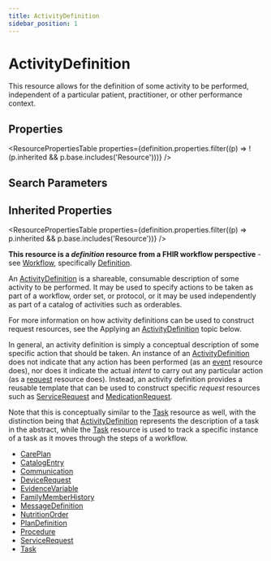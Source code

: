 ```yaml
---
title: ActivityDefinition
sidebar_position: 1
---
```


# ActivityDefinition

This resource allows for the definition of some activity to be performed, independent of a particular patient, practitioner, or other performance context.

<Tabs queryString="intro-section">
<TabItem value="schema" label="Schema" default>


## Properties


<ResourcePropertiesTable properties={definition.properties.filter((p) => !(p.inherited && p.base.includes('Resource')))} />

## Search Parameters

<SearchParamsTable searchParams={definition.searchParameters} />

## Inherited Properties

<ResourcePropertiesTable properties={definition.properties.filter((p) => p.inherited && p.base.includes('Resource'))} />

</TabItem>
  <TabItem value="usage" label="Usage">
    <div> <a name="bnc"></a>  <p><strong>This resource is a <em>definition</em> resource from a FHIR workflow perspective</strong> - see <a href="https://www.hl7.org/fhir/workflow.html">Workflow</a>, specifically <a href="https://www.hl7.org/fhir/workflow.html#definition">Definition</a>.</p>  <p>An <a href="/docs/api/fhir/resources/activitydefinition">ActivityDefinition</a> is a shareable, consumable description of some activity to be performed. It may be used to specify actions to be taken as part of a workflow, order set, or protocol, or it may be used independently as part of a catalog of activities such as orderables.</p>  <p>For more information on how activity definitions can be used to construct request resources, see the Applying an <a href="/docs/api/fhir/resources/activitydefinition">ActivityDefinition</a> topic below.</p> </div>
    </TabItem>
  <TabItem value="relationships" label="Relationships">
    <div>  <p>In general, an activity definition is simply a conceptual description of some specific action that should be taken. An instance of an <a href="/docs/api/fhir/resources/activitydefinition">ActivityDefinition</a> does not indicate that any action has been performed (as an <a href="https://www.hl7.org/fhir/workflow.html#event">event</a> resource does), nor does it indicate the actual <i>intent</i> to carry out any particular action (as a <a href="https://www.hl7.org/fhir/workflow.html#request">request</a> resource does). Instead, an activity definition provides a reusable template that can be used to construct specific <i>request</i> resources such as <a href="/docs/api/fhir/resources/servicerequest">ServiceRequest</a> and <a href="/docs/api/fhir/resources/medicationrequest">MedicationRequest</a>. </p>  <p>Note that this is conceptually similar to the <a href="/docs/api/fhir/resources/task">Task</a> resource as well, with the distinction being that <a href="/docs/api/fhir/resources/activitydefinition">ActivityDefinition</a> represents the description of a task in the abstract, while the <a href="/docs/api/fhir/resources/task">Task</a> resource is used to track a specific instance of a task as it moves through the steps of a workflow.</p>  </div>
    </TabItem>
  
  <TabItem value="referencedBy" label="Referenced By">
    <ul><li><a href="/docs/api/fhir/resources/careplan">CarePlan</a></li>
<li><a href="/docs/api/fhir/resources/catalogentry">CatalogEntry</a></li>
<li><a href="/docs/api/fhir/resources/communication">Communication</a></li>
<li><a href="/docs/api/fhir/resources/devicerequest">DeviceRequest</a></li>
<li><a href="/docs/api/fhir/resources/evidencevariable">EvidenceVariable</a></li>
<li><a href="/docs/api/fhir/resources/familymemberhistory">FamilyMemberHistory</a></li>
<li><a href="/docs/api/fhir/resources/messagedefinition">MessageDefinition</a></li>
<li><a href="/docs/api/fhir/resources/nutritionorder">NutritionOrder</a></li>
<li><a href="/docs/api/fhir/resources/plandefinition">PlanDefinition</a></li>
<li><a href="/docs/api/fhir/resources/procedure">Procedure</a></li>
<li><a href="/docs/api/fhir/resources/servicerequest">ServiceRequest</a></li>
<li><a href="/docs/api/fhir/resources/task">Task</a></li></ul>
    </TabItem>

</Tabs>
